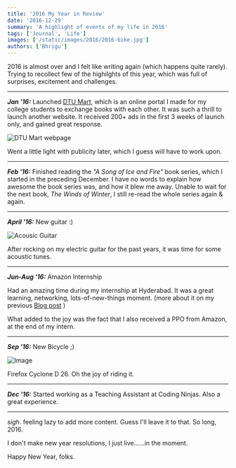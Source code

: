 ```yaml
---
title: '2016 My Year in Review'
date: '2016-12-29'
summary: 'A highlight of events of my life in 2016'
tags: ['Journal', 'Life']
images: ['/static/images/2016/2016-bike.jpg']
authors: ['Bhrigu']
---
```


2016 is almost over and I felt like writing again (which happens quite rarely). Trying to recollect few of the highilghts of this year, which was full of surprises, excitement and challenges. 
 

---

__*Jan '16:*__  Launched [DTU Mart](http://dtumart.com), which is an online portal I made for my college students to exchange books with each other. It was such a thrill to launch another website. It received 200+ ads in the first 3 weeks of launch only, and gained great response. 


![DTU Mart webpage](/static/images/2016/dm.png)

Went a little light with publicity later, which I guess will have to work upon.

---

__*Feb '16:*__ Finished reading the *"A Song of Ice and Fire"* book series, which I started in the preceding December. I have no words to explain how awesome the book series was, and how it blew me away. 
Unable to wait for the next book, *The Winds of Winter*, I still re-read the whole series again & again.

---

__*April '16:*__ New guitar :) 

![Acousic Guitar](/static/images/2016/guitar.jpeg)


After rocking on my electric guitar for the past years, it was time for some acoustic tunes.

---

__*Jun-Aug '16:*__ Amazon Internship 

Had an amazing time during my internship at Hyderabad. It was a great learning, networking, lots-of-new-things moment. (more about it on my previous [Blog post](/blog/hyderabad-moments-amazon-internship/) ) 

What added to the joy was the fact that I also received a PPO from Amazon, at the end of my intern.

---

__*Sep '16:*__ New Bicycle ;) 

![Image](/static/images/2016/bike.jpeg)


Firefox Cyclone D 26. Oh the joy of riding it.

---

__*Dec '16:*__ Started working as a Teaching Assistant at Coding Ninjas. Also a great experience.

---

*sigh*. feeling lazy to add more content. Guess I'll leave it to that. So long, 2016.

I don't make new year resolutions, I just live......in the moment.

Happy New Year, folks.


 

